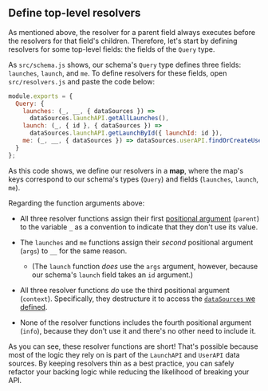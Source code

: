 ## Define top-level resolvers

As mentioned above, the resolver for a parent field always executes before the resolvers for that field's children. Therefore, let's start by defining resolvers for some top-level fields: the fields of the `Query` type.

As `src/schema.js` shows, our schema's `Query` type defines three fields: `launches`, `launch`, and `me`. To define resolvers for these fields, open `src/resolvers.js` and paste the code below:

```js:title=src/resolvers.js
module.exports = {
  Query: {
    launches: (_, __, { dataSources }) =>
      dataSources.launchAPI.getAllLaunches(),
    launch: (_, { id }, { dataSources }) =>
      dataSources.launchAPI.getLaunchById({ launchId: id }),
    me: (_, __, { dataSources }) => dataSources.userAPI.findOrCreateUser()
  }
};
```

As this code shows, we define our resolvers in a **map**, where the map's keys correspond to our schema's types (`Query`) and fields (`launches`, `launch`, `me`).

Regarding the function arguments above:

* All three resolver functions assign their first [positional argument](#the-resolver-function-signature) (`parent`) to the variable `_` as a convention to indicate that they don't use its value.

* The `launches` and `me` functions assign their _second_ positional argument (`args`) to `__` for the same reason. 

    * (The `launch` function _does_ use the `args` argument, however, because our schema's `launch` field takes an `id` argument.)

* All three resolver functions _do_ use the third positional argument (`context`). Specifically, they destructure it to access the [`dataSources` we defined](./data-source).

* None of the resolver functions includes the fourth positional argument (`info`), because they don't use it and there's no other need to include it.

As you can see, these resolver functions are short! That's possible because most of the logic they rely on is part of the `LaunchAPI` and `UserAPI` data sources. By keeping resolvers thin as a best practice, you can safely refactor your backing logic while reducing the likelihood of breaking your API.

